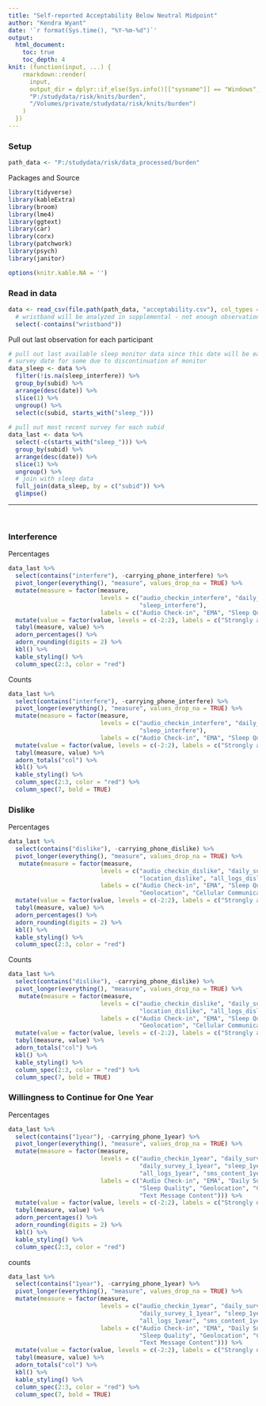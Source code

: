 ---
title: "Self-reported Acceptability Below Neutral Midpoint"
author: "Kendra Wyant"
date: '`r format(Sys.time(), "%Y-%m-%d")`'
output: 
  html_document:
    toc: true 
    toc_depth: 4
knit: (function(input, ...) {
    rmarkdown::render(
      input,
      output_dir = dplyr::if_else(Sys.info()[["sysname"]] == "Windows",
      "P:/studydata/risk/knits/burden", 
      "/Volumes/private/studydata/risk/knits/burden")
    )
  })
---



### Setup
```{r}
path_data <- "P:/studydata/risk/data_processed/burden"
```

Packages and Source
```{r, message = FALSE, warning = FALSE}
library(tidyverse)
library(kableExtra)
library(broom)
library(lme4)
library(ggtext)
library(car)
library(corx)
library(patchwork)
library(psych)
library(janitor)

options(knitr.kable.NA = '')
```


### Read in data
```{r}
data <- read_csv(file.path(path_data, "acceptability.csv"), col_types = cols()) %>% 
  # wristband will be analyzed in supplemental - not enough observations
  select(-contains("wristband"))
```

Pull out last observation for each participant
```{r}
# pull out last available sleep monitor data since this date will be earlier than last 
# survey date for some due to discontinuation of monitor
data_sleep <- data %>% 
  filter(!is.na(sleep_interfere)) %>% 
  group_by(subid) %>% 
  arrange(desc(date)) %>% 
  slice(1) %>% 
  ungroup() %>% 
  select(c(subid, starts_with("sleep_")))
  
# pull out most recent survey for each subid
data_last <- data %>% 
  select(-c(starts_with("sleep_"))) %>% 
  group_by(subid) %>% 
  arrange(desc(date)) %>% 
  slice(1) %>% 
  ungroup() %>% 
  # join with sleep data
  full_join(data_sleep, by = c("subid")) %>% 
  glimpse()
```

-----

<br>

### Interference

Percentages
```{r}
data_last %>% 
  select(contains("interfere"), -carrying_phone_interfere) %>%   
  pivot_longer(everything(), "measure", values_drop_na = TRUE) %>% 
  mutate(measure = factor(measure, 
                          levels = c("audio_checkin_interfere", "daily_survey_interfere", 
                                     "sleep_interfere"),
                          labels = c("Audio Check-in", "EMA", "Sleep Quality"))) %>% 
  mutate(value = factor(value, levels = c(-2:2), labels = c("Strongly agree", "Agree", "Undecided", "Disagree", "Strongly disagree"))) %>% 
  tabyl(measure, value) %>% 
  adorn_percentages() %>% 
  adorn_rounding(digits = 2) %>% 
  kbl() %>% 
  kable_styling() %>% 
  column_spec(2:3, color = "red") 
```


Counts
```{r}
data_last %>% 
  select(contains("interfere"), -carrying_phone_interfere) %>%   
  pivot_longer(everything(), "measure", values_drop_na = TRUE) %>% 
  mutate(measure = factor(measure, 
                          levels = c("audio_checkin_interfere", "daily_survey_interfere", 
                                     "sleep_interfere"),
                          labels = c("Audio Check-in", "EMA", "Sleep Quality"))) %>% 
  mutate(value = factor(value, levels = c(-2:2), labels = c("Strongly agree", "Agree", "Undecided", "Disagree", "Strongly disagree"))) %>% 
  tabyl(measure, value) %>% 
  adorn_totals("col") %>% 
  kbl() %>% 
  kable_styling() %>% 
  column_spec(2:3, color = "red") %>% 
  column_spec(7, bold = TRUE)
```




### Dislike

Percentages
```{r}
data_last %>% 
  select(contains("dislike"), -carrying_phone_dislike) %>%  
  pivot_longer(everything(), "measure", values_drop_na = TRUE) %>% 
   mutate(measure = factor(measure, 
                          levels = c("audio_checkin_dislike", "daily_survey_dislike", "sleep_dislike",
                                     "location_dislike", "all_logs_dislike", "sms_content_dislike"),
                          labels = c("Audio Check-in", "EMA", "Sleep Quality",
                                     "Geolocation", "Cellular Communication Logs", "Text Message Content"))) %>% 
  mutate(value = factor(value, levels = c(-2:2), labels = c("Strongly agree", "Agree", "Undecided", "Disagree", "Strongly disagree"))) %>% 
  tabyl(measure, value) %>% 
  adorn_percentages() %>% 
  adorn_rounding(digits = 2) %>% 
  kbl() %>% 
  kable_styling() %>% 
  column_spec(2:3, color = "red") 
```

Counts
```{r}
data_last %>% 
  select(contains("dislike"), -carrying_phone_dislike) %>%  
  pivot_longer(everything(), "measure", values_drop_na = TRUE) %>% 
   mutate(measure = factor(measure, 
                          levels = c("audio_checkin_dislike", "daily_survey_dislike", "sleep_dislike",
                                     "location_dislike", "all_logs_dislike", "sms_content_dislike"),
                          labels = c("Audio Check-in", "EMA", "Sleep Quality",
                                     "Geolocation", "Cellular Communication Logs", "Text Message Content"))) %>% 
  mutate(value = factor(value, levels = c(-2:2), labels = c("Strongly agree", "Agree", "Undecided", "Disagree", "Strongly disagree"))) %>% 
  tabyl(measure, value) %>% 
  adorn_totals("col") %>% 
  kbl() %>% 
  kable_styling() %>% 
  column_spec(2:3, color = "red") %>% 
  column_spec(7, bold = TRUE)
```




### Willingness to Continue for One Year

Percentages
```{r}
data_last %>% 
  select(contains("1year"), -carrying_phone_1year) %>%  
  pivot_longer(everything(), "measure", values_drop_na = TRUE) %>% 
  mutate(measure = factor(measure, 
                          levels = c("audio_checkin_1year", "daily_survey_4_1year", 
                                     "daily_survey_1_1year", "sleep_1year", "location_1year", 
                                     "all_logs_1year", "sms_content_1year"),
                          labels = c("Audio Check-in", "EMA", "Daily Survey (x1)",
                                     "Sleep Quality", "Geolocation", "Cellular Communication Logs", 
                                     "Text Message Content"))) %>% 
  mutate(value = factor(value, levels = c(-2:2), labels = c("Strongly disagree", "Disagree", "Undecided", "Agree", "Strongly agree"))) %>% 
  tabyl(measure, value) %>% 
  adorn_percentages() %>% 
  adorn_rounding(digits = 2) %>% 
  kbl() %>% 
  kable_styling() %>% 
  column_spec(2:3, color = "red") 
```

counts
```{r}
data_last %>% 
  select(contains("1year"), -carrying_phone_1year) %>%  
  pivot_longer(everything(), "measure", values_drop_na = TRUE) %>% 
  mutate(measure = factor(measure, 
                          levels = c("audio_checkin_1year", "daily_survey_4_1year", 
                                     "daily_survey_1_1year", "sleep_1year", "location_1year", 
                                     "all_logs_1year", "sms_content_1year"),
                          labels = c("Audio Check-in", "EMA", "Daily Survey (x1)",
                                     "Sleep Quality", "Geolocation", "Cellular Communication Logs", 
                                     "Text Message Content"))) %>% 
  mutate(value = factor(value, levels = c(-2:2), labels = c("Strongly disagree", "Disagree", "Undecided", "Agree", "Strongly agree"))) %>% 
  tabyl(measure, value) %>% 
  adorn_totals("col") %>% 
  kbl() %>% 
  kable_styling() %>% 
  column_spec(2:3, color = "red") %>% 
  column_spec(7, bold = TRUE) 
```

